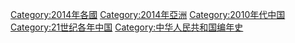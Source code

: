 {{portal|中华人民共和国}}
{{Commonscat|2014 in China}}
{{Catmore}}
{{Year by category
|m=2
|c=0
|d=1
|y=4
|cat=中国
|sortkey=中国
|parent=21世纪各年中国
|subcat=2010年代中国
}}

[[Category:2014年各國|Category:2014年各國]]
[[Category:2014年亞洲|Category:2014年亞洲]]
[[Category:2010年代中国|Category:2010年代中国]]
[[Category:21世纪各年中国|Category:21世纪各年中国]]
[[Category:中华人民共和国编年史|Category:中华人民共和国编年史]]